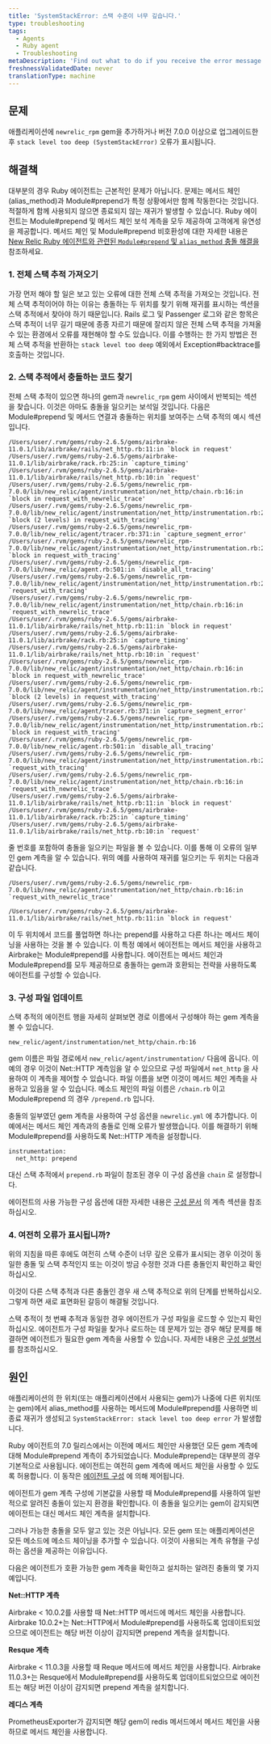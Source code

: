 ```yaml
---
title: 'SystemStackError: 스택 수준이 너무 깊습니다.'
type: troubleshooting
tags:
  - Agents
  - Ruby agent
  - Troubleshooting
metaDescription: 'Find out what to do if you receive the error message SystemStackError: stack level too deep on the Error details page in your APM UI.'
freshnessValidatedDate: never
translationType: machine
---
```


## 문제

애플리케이션에 `newrelic_rpm` gem을 추가하거나 버전 7.0.0 이상으로 업그레이드한 후 `stack level too deep (SystemStackError)` 오류가 표시됩니다.

## 해결책

대부분의 경우 Ruby 에이전트는 근본적인 문제가 아닙니다. 문제는 메서드 체인(alias_method)과 Module#prepend가 특정 상황에서만 함께 작동한다는 것입니다. 적절하게 함께 사용되지 않으면 종료되지 않는 재귀가 발생할 수 있습니다. Ruby 에이전트는 Module#prepend 및 메서드 체인 보석 계측을 모두 제공하여 고객에게 유연성을 제공합니다. 메서드 체인 및 Module#prepend 비호환성에 대한 자세한 내용은 [New Relic Ruby 에이전트와 관련된 `Module#prepend` 및 `alias_method` 충돌 해결을](https://newrelic.com/blog/best-practices/ruby-agent-module-prepend-alias-method-chains) 참조하세요.

### 1. 전체 스택 추적 가져오기

가장 먼저 해야 할 일은 보고 있는 오류에 대한 전체 스택 추적을 가져오는 것입니다. 전체 스택 추적이어야 하는 이유는 충돌하는 두 위치를 찾기 위해 재귀를 표시하는 섹션을 스택 추적에서 찾아야 하기 때문입니다. Rails 로그 및 Passenger 로그와 같은 항목은 스택 추적이 너무 길기 때문에 종종 자르기 때문에 잘리지 않은 전체 스택 추적을 가져올 수 있는 환경에서 오류를 재현해야 할 수도 있습니다. 이를 수행하는 한 가지 방법은 전체 스택 추적을 반환하는 `stack level too deep` 예외에서 Exception#backtrace를 호출하는 것입니다.

### 2. 스택 추적에서 충돌하는 코드 찾기

전체 스택 추적이 있으면 하나의 gem과 `newrelic_rpm` gem 사이에서 반복되는 섹션을 찾습니다. 이것은 아마도 충돌을 일으키는 보석일 것입니다. 다음은 Module#prepend 및 메서드 연결과 충돌하는 위치를 보여주는 스택 추적의 예시 섹션입니다.

```
/Users/user/.rvm/gems/ruby-2.6.5/gems/airbrake-11.0.1/lib/airbrake/rails/net_http.rb:11:in `block in request'
/Users/user/.rvm/gems/ruby-2.6.5/gems/airbrake-11.0.1/lib/airbrake/rack.rb:25:in `capture_timing'
/Users/user/.rvm/gems/ruby-2.6.5/gems/airbrake-11.0.1/lib/airbrake/rails/net_http.rb:10:in `request'
/Users/user/.rvm/gems/ruby-2.6.5/gems/newrelic_rpm-7.0.0/lib/new_relic/agent/instrumentation/net_http/chain.rb:16:in `block in request_with_newrelic_trace'
/Users/user/.rvm/gems/ruby-2.6.5/gems/newrelic_rpm-7.0.0/lib/new_relic/agent/instrumentation/net_http/instrumentation.rb:26:in `block (2 levels) in request_with_tracing'
/Users/user/.rvm/gems/ruby-2.6.5/gems/newrelic_rpm-7.0.0/lib/new_relic/agent/tracer.rb:371:in `capture_segment_error'
/Users/user/.rvm/gems/ruby-2.6.5/gems/newrelic_rpm-7.0.0/lib/new_relic/agent/instrumentation/net_http/instrumentation.rb:25:in `block in request_with_tracing'
/Users/user/.rvm/gems/ruby-2.6.5/gems/newrelic_rpm-7.0.0/lib/new_relic/agent.rb:501:in `disable_all_tracing'
/Users/user/.rvm/gems/ruby-2.6.5/gems/newrelic_rpm-7.0.0/lib/new_relic/agent/instrumentation/net_http/instrumentation.rb:24:in `request_with_tracing'
/Users/user/.rvm/gems/ruby-2.6.5/gems/newrelic_rpm-7.0.0/lib/new_relic/agent/instrumentation/net_http/chain.rb:16:in `request_with_newrelic_trace'
/Users/user/.rvm/gems/ruby-2.6.5/gems/airbrake-11.0.1/lib/airbrake/rails/net_http.rb:11:in `block in request'
/Users/user/.rvm/gems/ruby-2.6.5/gems/airbrake-11.0.1/lib/airbrake/rack.rb:25:in `capture_timing'
/Users/user/.rvm/gems/ruby-2.6.5/gems/airbrake-11.0.1/lib/airbrake/rails/net_http.rb:10:in `request'
/Users/user/.rvm/gems/ruby-2.6.5/gems/newrelic_rpm-7.0.0/lib/new_relic/agent/instrumentation/net_http/chain.rb:16:in `block in request_with_newrelic_trace'
/Users/user/.rvm/gems/ruby-2.6.5/gems/newrelic_rpm-7.0.0/lib/new_relic/agent/instrumentation/net_http/instrumentation.rb:26:in `block (2 levels) in request_with_tracing'
/Users/user/.rvm/gems/ruby-2.6.5/gems/newrelic_rpm-7.0.0/lib/new_relic/agent/tracer.rb:371:in `capture_segment_error'
/Users/user/.rvm/gems/ruby-2.6.5/gems/newrelic_rpm-7.0.0/lib/new_relic/agent/instrumentation/net_http/instrumentation.rb:25:in `block in request_with_tracing'
/Users/user/.rvm/gems/ruby-2.6.5/gems/newrelic_rpm-7.0.0/lib/new_relic/agent.rb:501:in `disable_all_tracing'
/Users/user/.rvm/gems/ruby-2.6.5/gems/newrelic_rpm-7.0.0/lib/new_relic/agent/instrumentation/net_http/instrumentation.rb:24:in `request_with_tracing'
/Users/user/.rvm/gems/ruby-2.6.5/gems/newrelic_rpm-7.0.0/lib/new_relic/agent/instrumentation/net_http/chain.rb:16:in `request_with_newrelic_trace'
/Users/user/.rvm/gems/ruby-2.6.5/gems/airbrake-11.0.1/lib/airbrake/rails/net_http.rb:11:in `block in request'
/Users/user/.rvm/gems/ruby-2.6.5/gems/airbrake-11.0.1/lib/airbrake/rack.rb:25:in `capture_timing'
/Users/user/.rvm/gems/ruby-2.6.5/gems/airbrake-11.0.1/lib/airbrake/rails/net_http.rb:10:in `request'
```

줄 번호를 포함하여 충돌을 일으키는 파일을 볼 수 있습니다. 이를 통해 이 오류의 일부인 gem 계측을 알 수 있습니다. 위의 예를 사용하여 재귀를 일으키는 두 위치는 다음과 같습니다.

```
/Users/user/.rvm/gems/ruby-2.6.5/gems/newrelic_rpm-7.0.0/lib/new_relic/agent/instrumentation/net_http/chain.rb:16:in `request_with_newrelic_trace'
```

```
/Users/user/.rvm/gems/ruby-2.6.5/gems/airbrake-11.0.1/lib/airbrake/rails/net_http.rb:11:in `block in request'
```

이 두 위치에서 코드를 풀업하면 하나는 prepend를 사용하고 다른 하나는 메서드 체이닝을 사용하는 것을 볼 수 있습니다. 이 특정 예에서 에이전트는 메서드 체인을 사용하고 Airbrake는 Module#prepend를 사용합니다. 에이전트는 메서드 체인과 Module#prepend를 모두 제공하므로 충돌하는 gem과 호환되는 전략을 사용하도록 에이전트를 구성할 수 있습니다.

### 3. 구성 파일 업데이트

스택 추적의 에이전트 행을 자세히 살펴보면 경로 이름에서 구성해야 하는 gem 계측을 볼 수 있습니다.

```
new_relic/agent/instrumentation/net_http/chain.rb:16
```

gem 이름은 파일 경로에서 `new_relic/agent/instrumentation/` 다음에 옵니다. 이 예의 경우 이것이 Net::HTTP 계측임을 알 수 있으므로 구성 파일에서 `net_http` 을 사용하여 이 계측을 제어할 수 있습니다. 파일 이름을 보면 이것이 메서드 체인 계측을 사용하고 있음을 알 수 있습니다. 메소드 체인의 파일 이름은 `/chain.rb` 이고 Module#prepend 의 경우 `/prepend.rb` 입니다.

충돌의 일부였던 gem 계측을 사용하여 구성 옵션을 `newrelic.yml` 에 추가합니다. 이 예에서는 메서드 체인 계측과의 충돌로 인해 오류가 발생했습니다. 이를 해결하기 위해 Module#prepend를 사용하도록 Net::HTTP 계측을 설정합니다.

```
instrumentation:
  net_http: prepend
```

대신 스택 추적에서 `prepend.rb` 파일이 참조된 경우 이 구성 옵션을 `chain` 로 설정합니다.

에이전트의 사용 가능한 구성 옵션에 대한 자세한 내용은 [구성 문서](/docs/agents/ruby-agent/configuration/ruby-agent-configuration/#instrumentation) 의 계측 섹션을 참조하십시오.

### 4. 여전히 오류가 표시됩니까?

위의 지침을 따른 후에도 여전히 스택 수준이 너무 깊은 오류가 표시되는 경우 이것이 동일한 충돌 및 스택 추적인지 또는 이것이 방금 수정한 것과 다른 충돌인지 확인하고 확인하십시오.

이것이 다른 스택 추적과 다른 충돌인 경우 새 스택 추적으로 위의 단계를 반복하십시오. 그렇게 하면 새로 표면화된 갈등이 해결될 것입니다.

스택 추적이 첫 번째 추적과 동일한 경우 에이전트가 구성 파일을 로드할 수 있는지 확인하십시오. 에이전트가 구성 파일을 찾거나 로드하는 데 문제가 있는 경우 해당 문제를 해결하면 에이전트가 필요한 gem 계측을 사용할 수 있습니다. 자세한 내용은 [구성 설명서](/docs/agents/ruby-agent/configuration/ruby-agent-configuration/) 를 참조하십시오.

## 원인

애플리케이션의 한 위치(또는 애플리케이션에서 사용되는 gem)가 나중에 다른 위치(또는 gem)에서 alias_method를 사용하는 메서드에 Module#prepend를 사용하면 비종료 재귀가 생성되고 `SystemStackError: stack level too deep error` 가 발생합니다.

Ruby 에이전트의 7.0 릴리스에서는 이전에 메서드 체인만 사용했던 모든 gem 계측에 대해 Module#prepend 계측이 추가되었습니다. Module#prepend는 대부분의 경우 기본적으로 사용됩니다. 에이전트는 여전히 gem 계측에 메서드 체인을 사용할 수 있도록 허용합니다. 이 동작은 [에이전트 구성](/docs/agents/ruby-agent/configuration/ruby-agent-configuration/#instrumentation) 에 의해 제어됩니다.

에이전트가 gem 계측 구성에 기본값을 사용할 때 Module#prepend를 사용하여 일반적으로 알려진 충돌이 있는지 환경을 확인합니다. 이 충돌을 일으키는 gem이 감지되면 에이전트는 대신 메서드 체인 계측을 설치합니다.

그러나 가능한 충돌을 모두 알고 있는 것은 아닙니다. 모든 gem 또는 애플리케이션은 모든 메소드에 메소드 체이닝을 추가할 수 있습니다. 이것이 사용되는 계측 유형을 구성하는 옵션을 제공하는 이유입니다.

다음은 에이전트가 호환 가능한 gem 계측을 확인하고 설치하는 알려진 충돌의 몇 가지 예입니다.

**Net::HTTP 계측**

Airbrake &lt; 10.0.2를 사용할 때 Net::HTTP 메서드에 메서드 체인을 사용합니다. Airbrake 10.0.2+는 Net::HTTP에서 Module#prepend를 사용하도록 업데이트되었으므로 에이전트는 해당 버전 이상이 감지되면 prepend 계측을 설치합니다.

**Resque 계측**

Airbrake &lt; 11.0.3을 사용할 때 Reque 메서드에 메서드 체인을 사용합니다. Airbrake 11.0.3+는 Resque에서 Module#prepend를 사용하도록 업데이트되었으므로 에이전트는 해당 버전 이상이 감지되면 prepend 계측을 설치합니다.

**레디스 계측**

PrometheusExporter가 감지되면 해당 gem이 redis 메서드에서 메서드 체인을 사용하므로 메서드 체인을 사용합니다.
